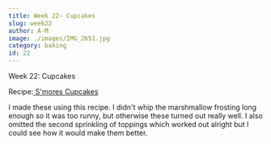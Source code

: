 ```yaml
---
title: Week 22- Cupcakes
slug: week22
author: A-M
image: ./images/IMG_2651.jpg
category: baking
id: 22
---
```


<div className="main-page-container">
  <p className="main-page-header">Week 22: Cupcakes</p>
  <p className="sub-header-cream">Recipe:<a className="category-link baking" href="https://www.bakerella.com/smores-cupcakes/">
 S'mores Cupcakes</a>
  </p>

  <p className="post-text">
 I made these using this recipe. I didn't whip the marshmallow frosting long enough so it was too runny, but otherwise these turned out really well. I also omitted the second sprinkling of toppings which worked out alright but I could see how it would make them better.
  </p>

</div>


